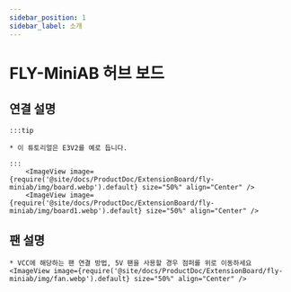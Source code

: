 ```yaml
---
sidebar_position: 1
sidebar_label: 소개
---
```




# FLY-MiniAB 허브 보드



## 연결 설명

    :::tip

    * 이 튜토리얼은 E3V2를 예로 듭니다.

    :::
        <ImageView image={require('@site/docs/ProductDoc/ExtensionBoard/fly-miniab/img/board.webp').default} size="50%" align="Center" />
        <ImageView image={require('@site/docs/ProductDoc/ExtensionBoard/fly-miniab/img/board1.webp').default} size="50%" align="Center" />


## 팬 설명
    * VCC에 해당하는 팬 연결 방법, 5V 팬을 사용할 경우 점퍼를 위로 이동하세요 
    <ImageView image={require('@site/docs/ProductDoc/ExtensionBoard/fly-miniab/img/fan.webp').default} size="50%" align="Center" />